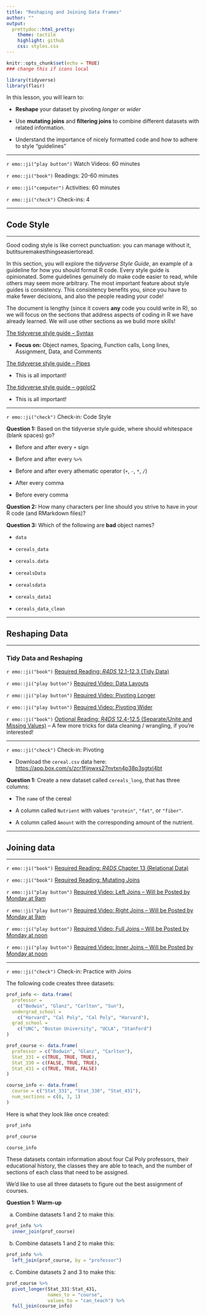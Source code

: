 ```yaml
---
title: "Reshaping and Joining Data Frames"
author: ""
output:
  prettydoc::html_pretty:
    theme: tactile
    highlight: github
    css: styles.css
---
```


```r
knitr::opts_chunk$set(echo = TRUE)
### change this if icons local
```

```r
library(tidyverse)
library(flair)
```


In this lesson, you will learn to:

* **Reshape** your dataset by pivoting *longer* or *wider*

* Use **mutating joins** and **filtering joins** to combine different datasets with related information.

* Understand the importance of nicely formatted code and how to adhere to 
style "guidelines"


---

`r emo::ji("play button")` Watch Videos: 60 minutes  

`r emo::ji("book")` Readings: 20-60 minutes   

`r emo::ji("computer")` Activities: 60 minutes  
  
`r emo::ji("check")` Check-ins: 4


---

## Code Style 

---

Good coding style is like correct punctuation: you can manage without it, butitsuremakesthingseasiertoread.

In this section, you will explore the *tidyverse Style Guide*, an example of a
guideline for how you should format R code. Every style guide is opinionated. 
Some guidelines genuinely do make code easier to read, while others may seem 
more arbitrary. The most important feature about style guides is consistency. 
This consistency benefits you, since you have to make fewer decisions, and
also the people reading your code! 

The document is lengthy (since it covers **any** code you could write in R), so
we will focus on the sections that address aspects of coding in R we have 
already learned. We will use other sections as we build more skills!

[The tidyverse style guide -- Syntax](https://style.tidyverse.org/syntax.html) 

- __Focus on:__ Object names, Spacing, Function calls, Long lines, Assignment, 
Data, and Comments

[The tidyverse style guide -- Pipes](https://style.tidyverse.org/pipes.html)

- This is all important! 

[The tidyverse style guide -- ggplot2](https://style.tidyverse.org/ggplot2.html)

- This is all important! 

---

`r emo::ji("check")` Check-in: Code Style

**Question 1:** Based on the tidyverse style guide, where should whitespace (blank spaces) go? 

- Before and after every `+` sign

- Before and after every `%>%`

- Before and after every athematic operator (`+`, `-`, `*`, `/`)

- After every comma

- Before every comma

**Question 2:** How many characters per line should you strive to have in your 
R code (and RMarkdown files)?

**Question 3:** Which of the following are **bad** object names?

- `data`

- `cereals_data`

- `cereals.data`

- `cerealsData`

- `cerealsdata`

- `cereals_data1`

- `cereals_data_clean`

---

## Reshaping Data

---

### Tidy Data and Reshaping

`r emo::ji("book")` [Required Reading: *R4DS* 12.1-12.3 (Tidy Data)](https://r4ds.had.co.nz/tidy-data.html)

`r emo::ji("play button")` [Required Video: Data Layouts](http://somup.com/crfFrmF6VQ)

`r emo::ji("play button")` [Required Video: Pivoting Longer](http://somup.com/crfF3NF6hg)

`r emo::ji("play button")` [Required Video: Pivoting Wider]()

`r emo::ji("book")` [Optional Reading: *R4DS* 12.4-12.5 (Separate/Unite and Missing Values)](https://r4ds.had.co.nz/tidy-data.html) -- A few more tricks for data cleaning / wrangling, if you're interested!


---

`r emo::ji("check")` Check-in: Pivoting

- Download the `cereal.csv` data here: [https://app.box.com/s/zcr1fijnwxs27nvtxn4p38p3sgtxl4bt](https://app.box.com/s/zcr1fijnwxs27nvtxn4p38p3sgtxl4bt)

**Question 1:** Create a new dataset called `cereals_long`, that has three
columns:

* The `name` of the cereal

* A column called `Nutrient` with values `"protein"`, `"fat"`, or `"fiber"`.

* A column called `Amount` with the corresponding amount of the nutrient.

---

## Joining data

---

`r emo::ji("book")` [Required Reading: *R4DS* Chapter 13 (Relational Data)](https://r4ds.had.co.nz/relational-data.html)

`r emo::ji("book")` [Required Reading: Mutating Joins](https://www.garrickadenbuie.com/project/tidyexplain/)

`r emo::ji("play button")` [Required Video: Left Joins -- Will be Posted by Monday at 9am]()

`r emo::ji("play button")` [Required Video: Right Joins -- Will be Posted by Monday at 9am]()

`r emo::ji("play button")` [Required Video: Full Joins -- Will be Posted by Monday at noon]()

`r emo::ji("play button")` [Required Video: Inner Joins -- Will be Posted by Monday at noon]()

---

`r emo::ji("check")` Check-in: Practice with Joins

The following code creates three datasets:

```r
prof_info <- data.frame(
  professor = 
    c("Bodwin", "Glanz", "Carlton", "Sun"),
  undergrad_school = 
    c("Harvard", "Cal Poly", "Cal Poly", "Harvard"),
  grad_school = 
    c("UNC", "Boston University", "UCLA", "Stanford")
)

prof_course <- data.frame(
  professor = c("Bodwin", "Glanz", "Carlton"),
  Stat_331 = c(TRUE, TRUE, TRUE),
  Stat_330 = c(FALSE, TRUE, TRUE),
  Stat_431 = c(TRUE, TRUE, FALSE)
)

course_info <- data.frame(
  course = c("Stat_331", "Stat_330", "Stat_431"),
  num_sections = c(8, 3, 1)
)

```

Here is what they look like once created:

```r
prof_info

prof_course

course_info
```

These datasets contain information about four Cal Poly professors, their
educational history, the classes they are able to teach, and the number of
sections of each class that need to be assigned.

We'd like to use all three datasets to figure out the best assignment of courses.

**Question 1: Warm-up** 

a) Combine datasets 1 and 2 to make this:

```r

prof_info %>% 
  inner_join(prof_course)

```

b) Combine datasets 1 and 2 to make this:

```r

prof_info %>% 
  left_join(prof_course, by = "professor")

```

c) Combine datasets 2 and 3 to make this:

```r
prof_course %>%
  pivot_longer(Stat_331:Stat_431, 
               names_to = "course",
               values_to = "can_teach") %>%
  full_join(course_info)
```